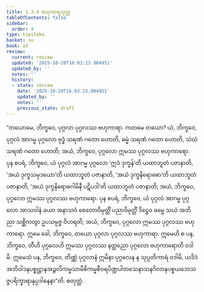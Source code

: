 ```yaml
---
title: 1.3.4 ဗဟုကာရသုတ္တ
tableOfContents: false
sidebar:
  order: 4
type: tipitaka
basket: su
book: a3
review:
  current: review
  updated: '2025-10-20T16:03:23.904951'
  updated_by: ''
  notes: ''
  history:
  - state: review
    date: '2025-10-20T16:03:23.904951'
    updated_by: ''
    notes: ''
    previous_state: draft
---
```



<DynamicBreadcrumb />


<ReviewStatus review={frontmatter.review} showDetails={true} />

<HypothesisAnnotation frontmatter={frontmatter} />

<Division number="24" book="a3" e="ch" v="15" p="121">

<Paragraph number="119" book="a3">
“တယောမေ, ဘိက္ခဝေ, ပုဂ္ဂလာ ပုဂ္ဂလဿ ဗဟုကာရာ. ကတမေ တယော? ယံ, ဘိက္ခဝေ, ပုဂ္ဂလံ အာဂမ္မ ပုဂ္ဂလော ဗုဒ္ဓံ သရဏံ ဂတော ဟောတိ, ဓမ္မံ သရဏံ ဂတော ဟောတိ, သံဃံ သရဏံ ဂတော ဟောတိ; အယံ, ဘိက္ခဝေ, ပုဂ္ဂလော ဣမဿ ပုဂ္ဂလဿ ဗဟုကာရော.
</Paragraph>

<Paragraph number="120" book="a3">
ပုန စပရံ, ဘိက္ခဝေ, ယံ ပုဂ္ဂလံ အာဂမ္မ ပုဂ္ဂလော ‘ဣဒံ ဒုက္ခန်’တိ ယထာဘူတံ ပဇာနာတိ, ‘အယံ ဒုက္ခသမုဒယော’တိ ယထာဘူတံ ပဇာနာတိ, ‘အယံ ဒုက္ခနိရောဓော’တိ ယထာဘူတံ ပဇာနာတိ, ‘အယံ ဒုက္ခနိရောဓဂါမိနီ ပဋိပဒါ’တိ ယထာဘူတံ ပဇာနာတိ; အယံ, ဘိက္ခဝေ, ပုဂ္ဂလော ဣမဿ ပုဂ္ဂလဿ ဗဟုကာရော.
</Paragraph>

<Paragraph number="121" book="a3">
ပုန စပရံ, ဘိက္ခဝေ, ယံ ပုဂ္ဂလံ အာဂမ္မ ပုဂ္ဂလော အာသဝါနံ ခယာ အနာသဝံ စေတောဝိမုတ္တိံ ပညာဝိမုတ္တိံ ဒိဋ္ဌေဝ ဓမ္မေ သယံ အဘိညာ သစ္ဆိကတွာ ဥပသမ္ပဇ္ဇ ဝိဟရတိ; အယံ, ဘိက္ခဝေ, ပုဂ္ဂလော ဣမဿ ပုဂ္ဂလဿ ဗဟုကာရော. ဣမေ ခေါ, ဘိက္ခဝေ, တယော ပုဂ္ဂလာ ပုဂ္ဂလဿ ဗဟုကာရာ.
</Paragraph>

<Paragraph number="122" book="a3">
ဣမေဟိ စ ပန, ဘိက္ခဝေ, တီဟိ ပုဂ္ဂလေဟိ ဣမဿ ပုဂ္ဂလဿ နတ္ထညော ပုဂ္ဂလော ဗဟုကာရောတိ ဝဒါမိ. ဣမေသံ ပန, ဘိက္ခဝေ, တိဏ္ဏံ ပုဂ္ဂလာနံ ဣမိနာ ပုဂ္ဂလေန န သုပ္ပတိကာရံ ဝဒါမိ, ယဒိဒံ အဘိဝါဒနပစ္စုဋ္ဌာနအဉ္ဇလိကမ္မသာမီစိကမ္မစီဝရပိဏ္ဍပါတသေနာသနဂိလာနပစ္စယဘေသဇ္ဇပရိက္ခာရာနုပ္ပဒါနေနာ”တိ.

</Paragraph>
</Division>

<Paragraph number="123" type="center" book="a3">
စတုတ္ထံ.
</Paragraph>